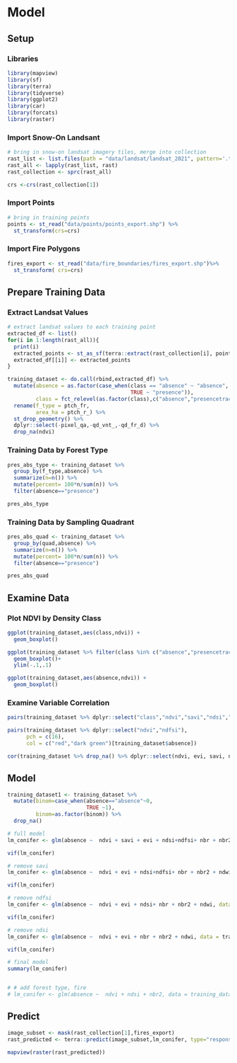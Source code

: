 # Model


## Setup

### Libraries
```r
library(mapview)
library(sf)
library(terra)
library(tidyverse)
library(ggplot2)
library(car)
library(forcats)
library(raster)
```

### Import Snow-On Landsant

```r
# bring in snow-on landsat imagery tiles, merge into collection
rast_list <- list.files(path = "data/landsat/landsat_2021", pattern='.tif', all.files=TRUE, full.names=TRUE)
rast_all <- lapply(rast_list, rast)
rast_collection <- sprc(rast_all)

crs <-crs(rast_collection[1])
```

### Import Points

```r
# bring in training points
points <- st_read("data/points/points_export.shp") %>% 
  st_transform(crs=crs)
```

### Import Fire Polygons

```r
fires_export <- st_read("data/fire_boundaries/fires_export.shp")%>% 
  st_transform( crs=crs)
```

## Prepare Training Data

### Extract Landsat Values

```r
# extract landsat values to each training point
extracted_df <- list()
for(i in 1:length(rast_all)){
  print(i)
  extracted_points <- st_as_sf(terra::extract(rast_collection[i], points,bind = TRUE))
  extracted_df[[i]] <- extracted_points 
}

training_dataset <- do.call(rbind,extracted_df) %>% 
  mutate(absence = as.factor(case_when(class == "absence" ~ "absence",
                                       TRUE ~ "presence")),
         class = fct_relevel(as.factor(class),c("absence","presencetrace","presence1to10"))) %>% 
  rename(f_type = ptch_fr,
         area_ha = ptch_r_) %>% 
  st_drop_geometry() %>% 
  dplyr::select(-pixel_qa,-qd_vnt_,-qd_fr_d) %>% 
  drop_na(ndvi)
```

### Training Data by Forest Type

```r
pres_abs_type <- training_dataset %>% 
  group_by(f_type,absence) %>% 
  summarize(n=n()) %>% 
  mutate(percent= 100*n/sum(n)) %>% 
  filter(absence=="presence")

pres_abs_type
```

### Training Data by Sampling Quadrant

```r
pres_abs_quad <- training_dataset %>% 
  group_by(quad,absence) %>% 
  summarize(n=n()) %>% 
  mutate(percent= 100*n/sum(n)) %>% 
  filter(absence=="presence")

pres_abs_quad
```

## Examine Data 

### Plot NDVI by Density Class

```r
ggplot(training_dataset,aes(class,ndvi)) +
  geom_boxplot()

ggplot(training_dataset %>% filter(class %in% c("absence","presencetrace")),aes(class,ndvi)) +
  geom_boxplot()+
  ylim(-.1,.1)

ggplot(training_dataset,aes(absence,ndvi)) +
  geom_boxplot()

```

### Examine Variable Correlation

```r
pairs(training_dataset %>% dplyr::select("class","ndvi","savi","ndsi","ndfsi","nbr2"))

pairs(training_dataset %>% dplyr::select("ndvi","ndfsi"),
      pch = c(16),
      col = c("red","dark green")[training_dataset$absence])
```

```r
cor(training_dataset %>% drop_na() %>% dplyr::select(ndvi, evi, savi, ndsi,ndfsi, ndwi, nbr, nbr2)) 
```

## Model

```r
training_dataset1 <- training_dataset %>% 
  mutate(binom=case_when(absence=="absence"~0,
                         TRUE ~1),
         binom=as.factor(binom)) %>% 
  drop_na()
```


```r
# full model 
lm_conifer <- glm(absence ~  ndvi + savi + evi + ndsi+ndfsi+ nbr + nbr2 + ndwi, data = training_dataset1, family = binomial(logit))

vif(lm_conifer)

# remove savi
lm_conifer <- glm(absence ~  ndvi + evi + ndsi+ndfsi+ nbr + nbr2 + ndwi, data = training_dataset1, family = binomial(logit))

vif(lm_conifer)

# remove ndfsi
lm_conifer <- glm(absence ~  ndvi + evi + ndsi+ nbr + nbr2 + ndwi, data = training_dataset1, family = binomial(logit))

vif(lm_conifer)

# remove ndsi
lm_conifer <- glm(absence ~  ndvi + evi + nbr + nbr2 + ndwi, data = training_dataset1, family = binomial(logit))

vif(lm_conifer)

# final model
summary(lm_conifer)


# # add forest type, fire
# lm_conifer <- glm(absence ~  ndvi + ndsi + nbr2, data = training_dataset1, family = binomial(logit))

```
## Predict

```r
image_subset <- mask(rast_collection[1],fires_export)
rast_predicted <- terra::predict(image_subset,lm_conifer, type="response", se.fit=TRUE)

mapview(raster(rast_predicted))
```
